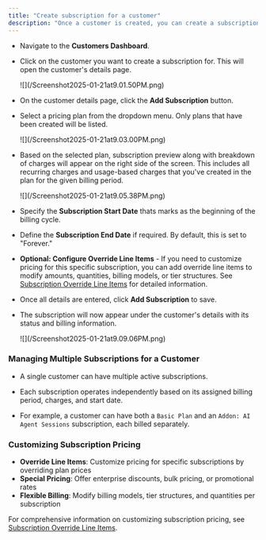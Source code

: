 ```yaml
---
title: "Create subscription for a customer"
description: "Once a customer is created, you can create a subscription for them by following these steps:"
---
```


- Navigate to the **Customers Dashboard**.

- Click on the customer you want to create a subscription for. This will open the customer's details page.
  <Frame>
    ![](/Screenshot2025-01-21at9.01.50PM.png)
  </Frame>

- On the customer details page, click the **Add Subscription** button.

- Select a pricing plan from the dropdown menu. Only plans that have been created will be listed.
  <Frame>
    ![](/Screenshot2025-01-21at9.03.00PM.png)
  </Frame>

- Based on the selected plan, subscription preview along with breakdown of charges will appear on the right side of the screen. This includes all recurring charges and usage-based charges that you've created in the plan for the given billing period.
  <Frame>
    ![](/Screenshot2025-01-21at9.05.38PM.png)
  </Frame>

- Specify the **Subscription Start Date** thats marks as the beginning of the billing cycle.

- Define the **Subscription End Date** if required. By default, this is set to "Forever."

- **Optional: Configure Override Line Items** - If you need to customize pricing for this specific subscription, you can add override line items to modify amounts, quantities, billing models, or tier structures. See [Subscription Override Line Items](/docs/subscriptions/override-line-items) for detailed information.

- Once all details are entered, click **Add Subscription** to save.

- The subscription will now appear under the customer's details with its status and billing information.
  <Frame>
    ![](/Screenshot2025-01-21at9.09.06PM.png)
  </Frame>

### **Managing Multiple Subscriptions for a Customer**

- A single customer can have multiple active subscriptions.

- Each subscription operates independently based on its assigned billing period, charges, and start date.

- For example, a customer can have both a `Basic Plan` and an `Addon: AI Agent Sessions` subscription, each billed separately.

### **Customizing Subscription Pricing**

- **Override Line Items**: Customize pricing for specific subscriptions by overriding plan prices
- **Special Pricing**: Offer enterprise discounts, bulk pricing, or promotional rates
- **Flexible Billing**: Modify billing models, tier structures, and quantities per subscription

For comprehensive information on customizing subscription pricing, see [Subscription Override Line Items](/docs/subscriptions/override-line-items).
